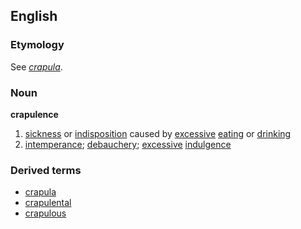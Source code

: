 ==English==
===Etymology===
See ''[[crapula]]''.
===Noun===
'''crapulence'''
# [[sickness]] or [[indisposition]] caused by [[excessive]] [[eat]]ing or [[drink]]ing
# [[intemperance]]; [[debauchery]]; [[excessive]] [[indulgence]]
===Derived terms===
*[[crapula]]
*[[crapulental]]
*[[crapulous]]